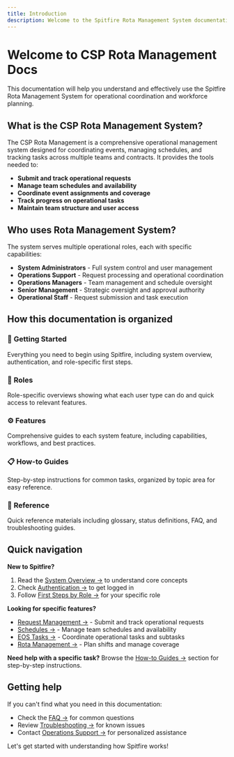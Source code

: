 ```yaml
---
title: Introduction
description: Welcome to the Spitfire Rota Management System documentation
---
```




# Welcome to CSP Rota Management Docs


This documentation will help you understand and effectively use the Spitfire Rota Management System for operational coordination and workforce planning.

## What is the CSP Rota Management System?

The CSP Rota Management is a comprehensive operational management system designed for coordinating events, managing schedules, and tracking tasks across multiple teams and contracts. It provides the tools needed to:

- **Submit and track operational requests**
- **Manage team schedules and availability**
- **Coordinate event assignments and coverage**
- **Track progress on operational tasks**
- **Maintain team structure and user access**

## Who uses Rota Management System?

The system serves multiple operational roles, each with specific capabilities:

- <Badge text="Admin" variant="danger" /> **System Administrators** - Full system control and user management
- <Badge text="Operations Support" variant="caution" /> **Operations Support** - Request processing and operational coordination
- <Badge text="Operations Manager" variant="success" /> **Operations Managers** - Team management and schedule oversight
- <Badge text="COO/HOO" variant="tip" /> **Senior Management** - Strategic oversight and approval authority
- <Badge text="Operational Staff" variant="note" /> **Operational Staff** - Request submission and task execution

## How this documentation is organized

### 🚀 **Getting Started**
Everything you need to begin using Spitfire, including system overview, authentication, and role-specific first steps.

### 👥 **Roles**
Role-specific overviews showing what each user type can do and quick access to relevant features.

### ⚙️ **Features**
Comprehensive guides to each system feature, including capabilities, workflows, and best practices.

### 📋 **How-to Guides**
Step-by-step instructions for common tasks, organized by topic area for easy reference.

### 📖 **Reference**
Quick reference materials including glossary, status definitions, FAQ, and troubleshooting guides.

## Quick navigation

**New to Spitfire?**
1. Read the [System Overview →](./system-overview) to understand core concepts
2. Check [Authentication →](./authentication) to get logged in
3. Follow [First Steps by Role →](./first-steps) for your specific role

**Looking for specific features?**
- [Request Management →](../features/request-management) - Submit and track operational requests
- [Schedules →](../features/schedules) - Manage team schedules and availability
- [EOS Tasks →](../features/eos-tasks) - Coordinate operational tasks and subtasks
- [Rota Management →](../features/rota-management) - Plan shifts and manage coverage

**Need help with a specific task?**
Browse the [How-to Guides →](../how-to-guides/) section for step-by-step instructions.

## Getting help

If you can't find what you need in this documentation:

- Check the [FAQ →](../reference/faq) for common questions
- Review [Troubleshooting →](../reference/troubleshooting) for known issues
- Contact [Operations Support →](../reference/contact) for personalized assistance

Let's get started with understanding how Spitfire works!